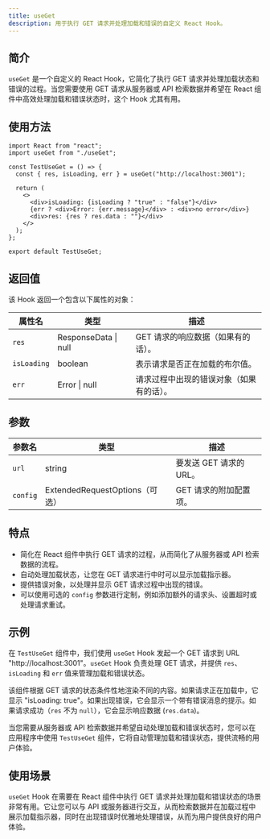 ```yaml
---
title: useGet
description: 用于执行 GET 请求并处理加载和错误的自定义 React Hook。
---
```



## 简介

`useGet` 是一个自定义的 React Hook，它简化了执行 GET 请求并处理加载状态和错误的过程。当您需要使用 GET 请求从服务器或 API 检索数据并希望在 React 组件中高效处理加载和错误状态时，这个 Hook 尤其有用。

## 使用方法

```tsx
import React from "react";
import useGet from "./useGet";

const TestUseGet = () => {
  const { res, isLoading, err } = useGet("http://localhost:3001");

  return (
    <>
      <div>isLoading: {isLoading ? "true" : "false"}</div>
      {err ? <div>Error: {err.message}</div> : <div>no error</div>}
      <div>res: {res ? res.data : ""}</div>
    </>
  );
};

export default TestUseGet;
```

## 返回值

该 Hook 返回一个包含以下属性的对象：

| 属性名      | 类型                 | 描述                                     |
| ----------- | -------------------- | ---------------------------------------- |
| `res`       | ResponseData \| null | GET 请求的响应数据（如果有的话）。       |
| `isLoading` | boolean              | 表示请求是否正在加载的布尔值。           |
| `err`       | Error \| null        | 请求过程中出现的错误对象（如果有的话）。 |

## 参数

| 参数名   | 类型                           | 描述                    |
| -------- | ------------------------------ | ----------------------- |
| `url`    | string                         | 要发送 GET 请求的 URL。 |
| `config` | ExtendedRequestOptions（可选） | GET 请求的附加配置项。  |

## 特点

- 简化在 React 组件中执行 GET 请求的过程，从而简化了从服务器或 API 检索数据的流程。
- 自动处理加载状态，让您在 GET 请求进行中时可以显示加载指示器。
- 提供错误对象，以处理并显示 GET 请求过程中出现的错误。
- 可以使用可选的 `config` 参数进行定制，例如添加额外的请求头、设置超时或处理请求重试。

## 示例

在 `TestUseGet` 组件中，我们使用 `useGet` Hook 发起一个 GET 请求到 URL "http://localhost:3001"。`useGet` Hook 负责处理 GET 请求，并提供 `res`、`isLoading` 和 `err` 值来管理加载和错误状态。

该组件根据 GET 请求的状态条件性地渲染不同的内容。如果请求正在加载中，它显示 "isLoading: true"。如果出现错误，它会显示一个带有错误消息的提示。如果请求成功（`res` 不为 `null`），它会显示响应数据 (`res.data`)。

当您需要从服务器或 API 检索数据并希望自动处理加载和错误状态时，您可以在应用程序中使用 `TestUseGet` 组件，它将自动管理加载和错误状态，提供流畅的用户体验。

## 使用场景

`useGet` Hook 在需要在 React 组件中执行 GET 请求并处理加载和错误状态的场景非常有用。它让您可以与 API 或服务器进行交互，从而检索数据并在加载过程中展示加载指示器，同时在出现错误时优雅地处理错误，从而为用户提供良好的用户体验。
